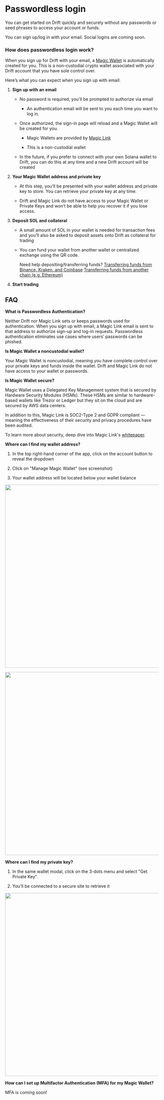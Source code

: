 # Passwordless login

You can get started on Drift quickly and securely without any passwords or seed phrases to access your account or funds.

You can sign up/log in with your email. Social logins are coming soon.

### How does passwordless login work?

When you sign up for Drift with your email, a [Magic Wallet](https://magic.crisp.help/en/category/magic-wallet-user-faq-1xtseie/) is automatically created for you. This is a non-custodial crypto wallet associated with your Drift account that you have sole control over.

Here’s what you can expect when you sign up with email:

1.  **Sign up with an email**

    -   No password is required, you’ll be prompted to authorize via email

        -   An authentication email will be sent to you each time you want to log in.

    -   Once authorized, the sign-in page will reload and a Magic Wallet will be created for you.

        -   Magic Wallets are provided by [Magic Link](https://magic.crisp.help/en/category/magic-wallet-user-faq-1xtseie/)

        -   This is a non-custodial wallet

    -   In the future, if you prefer to connect with your own Solana wallet to Drift, you can do this at any time and a new Drift account will be created

2.  **Your Magic Wallet address and private key**

    -   At this step, you’ll be presented with your wallet address and private key to store. You can retrieve your private key at any time.

    -   Drift and Magic Link do not have access to your Magic Wallet or Private Keys and won’t be able to help you recover it if you lose access.

3.  **Deposit SOL and collateral**

    -   A small amount of SOL in your wallet is needed for transaction fees and you’ll also be asked to deposit assets onto Drift as collateral for trading

    -   You can fund your wallet from another wallet or centralized exchange using the QR code.

        Need help depositing/transferring funds?
        [Transferring funds from Binance, Kraken, and Coinbase](https://www.drift.trade/learn/how-to-transfer-funds-from-a-cex-onto-drift)
        [Transferring funds from another chain (e.g. Ethereum)](https://www.drift.trade/learn/how-to-bridge-assets)

4.  **Start trading**

## FAQ

**What is Passwordless Authentication?**

Neither Drift nor Magic Link sets or keeps passwords used for authentication. When you sign up with email, a Magic Link email is sent to that address to authorize sign-up and log-in requests. Passwordless authentication eliminates use cases where users’ passwords can be phished. 

**Is Magic Wallet a noncustodial wallet?**

Your Magic Wallet is noncustodial, meaning you have complete control over your private keys and funds inside the wallet. Drift and Magic Link do not have access to your wallet or passwords.

**Is Magic Wallet secure?**

Magic Wallet uses a Delegated Key Management system that is secured by Hardware Security Modules (HSMs). These HSMs are similar to hardware-based wallets like Trezor or Ledger but they sit on the cloud and are secured by AWS data centers.

In addition to this, Magic Link is SOC2-Type 2 and GDPR compliant — meaning the effectiveness of their security and privacy procedures have been audited.

To learn more about security, deep dive into Magic Link's [whitepaper](https://magic.link/docs/home/security).

**Where can I find my wallet address?**

1.  In the top right-hand corner of the app, click on the account button to reveal the dropdown

2.  Click on "Manage Magic Wallet" (see screenshot)

3.  Your wallet address will be located below your wallet balance


<img src="/assets/EO9M9zIRWxQoBPZCx8g7L_frame-427320883.png" alt="" width="600" height="auto"></img>


<img src="/assets/oV4RYUjdHvDMyPcrfoDUM_image.png" alt="" width="600" height="auto"></img>

**Where can I find my private key?**

1.  In the same wallet modal, click on the 3-dots menu and select "Get Private Key".

2.  You'll be connected to a secure site to retrieve it


<img src="/assets/XiJ2eLH1vopzxDLVlZcVX_image.png" alt="" width="600" height="auto"></img>


**How can I set up Multifactor Authentication (MFA) for my Magic Wallet?**

MFA is coming soon!
